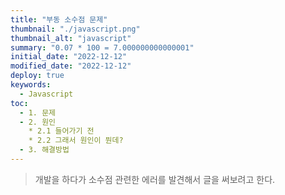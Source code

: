```yaml
---
title: "부동 소수점 문제"
thumbnail: "./javascript.png"
thumbnail_alt: "javascript"
summary: "0.07 * 100 = 7.000000000000001"
initial_date: "2022-12-12"
modified_date: "2022-12-12"
deploy: true
keywords:
  - Javascript
toc:
  - 1. 문제
  - 2. 원인
    * 2.1 들어가기 전
    * 2.2 그래서 원인이 뭔데?
  - 3. 해결방법
---
```




<Blockquote>
  개발을 하다가 소수점 관련한 에러를 발견해서 글을 써보려고 한다.
</Blockquote>

<Title id="1" title="1. 문제" />

- (주어진 소수 둘째 자리) * 100을 이용해서 정수에 해당하는 %를 표시하려고 하던 중에 몇몇 숫자에서 이상한 점이 발견되었다.
  <Image src={floatingPoint1} width="300px" />
- 상식적으로 0.07 * 100을 하면 7이 나와야 한다.
- 하지만 자바스크립트 엔진에 의해 7.000000000000001이 계산된다.

- 7뿐만 아니라 14, 28, 29, 55, 56, 57, 58, 109, 110, 111, 112, 113, 114 등 여러 숫자에서 이같은 증상이 발생한다.
  <Image src={floatingPoint2} width="300px" />

<Title id="2" title="2. 원인" />

<Subtitle id="2.1" title="2.1 들어가기 전" />

- 컴퓨터는 0과 1로만 이루어져 있어서 10진법으로 계산하는 우리와 달리 2진법을 통해 계산한다.
- 몇몇 소수의 경우 10진법을 2진법을 변환할 때 무한소수가 되어버린다.
- 이 때, 한정적인 컴퓨터의 자원을 활용하는 프로그램은 저장공간의 한계로 인해 무한 소수를 반올림하여 유한 소수로 바꾸게 된다.
- 이 때문에 미세한 오차가 발생한다.

<Subtitle id="2.1" title="2.2 그래서 원인이 뭔데?" />
